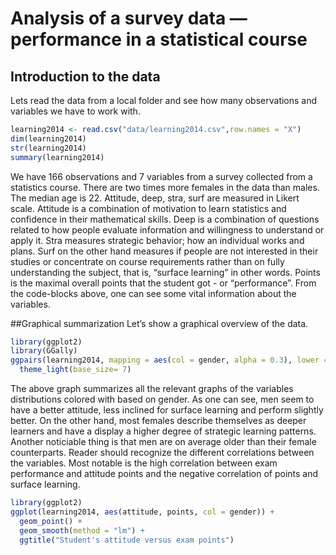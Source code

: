 # Analysis of a survey data --- performance in a statistical course

## Introduction to the data
Lets read the data from a local folder and see how many observations and variables we have to work with.
```r
learning2014 <- read.csv("data/learning2014.csv",row.names = "X")
dim(learning2014)
str(learning2014)
summary(learning2014)
```
We have 166 observations and 7 variables from a survey collected from a statistics course. There are two times more females in the data than males. The median age is 22. Attitude, deep, stra, surf are measured in Likert scale. Attitude is a combination of motivation to learn statistics and confidence in their mathematical skills. Deep is a combination of questions related to how people evaluate information and willingness to understand or apply it. Stra measures strategic behavior; how an individual works and plans. Surf on the other hand measures if people are not interested in their studies or concentrate on course requirements rather than on fully understanding the subject, that is, "surface learning" in other words. Points is the maximal overall points that the student got - or "performance". From the code-blocks above, one can see some vital information about the variables.

##Graphical summarization
Let's show a graphical overview of the data.

```r
library(ggplot2)
library(GGally)
ggpairs(learning2014, mapping = aes(col = gender, alpha = 0.3), lower = list(combo = wrap("facethist", bins = 20))) +
  theme_light(base_size= 7)
```

The above graph summarizes all the relevant graphs of the variables distributions colored with based on gender. As one can see, men seem to have a better attitude, less inclined for surface learning and perform slightly better. On the other hand, most females describe themselves as deeper learners and have a display a higher degree of strategic learning patterns. Another noticiable thing is that men are on average older than their female counterparts. Reader should recognize the different correlations between the variables. Most notable is the high correlation between exam performance and attitude points and the negative correlation of points and surface learning.
<!-- # ```{r echo=FALSE} 
# library(ggplot2)
# ggplot(learning2014,aes(age)) +
#   geom_histogram(aes(fill=gender)) + 
#   ggtitle("Histogram of age")
# ggplot(learning2014,aes(gender,attitude)) +
#   geom_boxplot(aes(fill=gender)) + 
#   geom_jitter(width = 0.1) +
#   ggtitle("Attitude - boxplot for two genders") 
# ggplot(learning2014,aes(gender,deep)) +
#   geom_boxplot(aes(fill=gender)) + 
#   geom_jitter(width = 0.1) +
#   ggtitle("Deep - boxplot for two genders") 
# ggplot(learning2014,aes(gender,stra)) +
#   geom_boxplot(aes(fill=gender)) + 
#   geom_jitter(width = 0.1) +
#   ggtitle("Stra - boxplot for two genders") 
# ggplot(learning2014,aes(gender,surf)) +
#   geom_boxplot(aes(fill=gender)) + 
#   geom_jitter(width = 0.1) +
#   ggtitle("Surf - boxplot for two genders") 
# ggplot(learning2014,aes(gender,points)) +
#   geom_boxplot(aes(fill=gender)) +
#   geom_jitter(width = 0.1) +
#   ggtitle("Points - boxplot for two genders") 
#   
# ```-->

<!-- *Describe the work you have done this week and summarize your learning.* -->

<!-- - Describe your work and results clearly.  -->
<!-- - Assume the reader has an introductory course level understanding of writing and reading R code as well as statistical methods -->
<!-- - Assume the reader has no previous knowledge of your data or the more advanced methods you are using   -->


<!-- Read the data, explore structure and dimensions, describe data briefly -->

<!-- show graphical overview of the data and show summaries of the variables in the data, describe and interpret, comment on the distributions of the variables and relationships between them -->
```r
library(ggplot2)
ggplot(learning2014, aes(attitude, points, col = gender)) + 
  geom_point() + 
  geom_smooth(method = "lm") +
  ggtitle("Student's attitude versus exam points")

  
```


<!-- choose three variables as explanatory variables and fit a regression model where exam points is the target variable, show a summary of the fitted model and comment and interpret the results, explain and interpret the statistical test relatod to the model parameters, take away statistically insignifficant variables and fit again -->

<!-- using summary of your fitted model, explain the realtionship between the chosen explanatory variables and the target variable, interpret the model parameters,  explain and interpret the multiple R-squared of the model -->

<!-- produce following diagnostic plots: residual vs. fitted values, normal qq-plot and residual vs. leverage. Explain the assumptions of the model and interpret the validity of those assumptions based on the diagnostic plots -->
